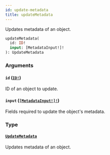 ```yaml
---
id: update-metadata
title: updateMetadata
---
```


Updates metadata of an object.

```graphql
updateMetadata(
  id: ID!
  input: [MetadataInput!]!
): UpdateMetadata

```

### Arguments

#### `id` ([`ID!`](/api-reference/scalars/id.mdx))

ID of an object to update.

#### `input` ([`[MetadataInput!]!`](/api-reference/inputs/metadata-input.mdx))

Fields required to update the object's metadata.

### Type

#### [`UpdateMetadata`](/api-reference/objects/update-metadata.mdx)

Updates metadata of an object.
